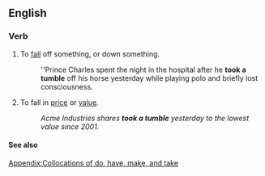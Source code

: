 ==English==

===Verb===
{{en-verb|head=[[take]] a [[tumble]]|takes a tumble|taking a tumble|took a tumble|taken a tumble}}

# To [[fall]] off something, or down something.
#: ''Prince Charles spent the night in the hospital after he '''took a tumble''' off his horse yesterday while playing polo and briefly lost consciousness.
# {{lb|en|idiomatic}} To fall in [[price]] or [[value]].
#: ''Acme Industries shares '''took a tumble''' yesterday to the lowest value since 2001.''

====See also====
[[Appendix:Collocations of do, have, make, and take]]